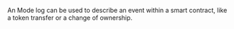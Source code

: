An Mode log can be used to describe an event within a smart contract, like a token transfer or a change of ownership.